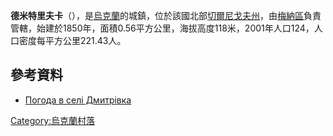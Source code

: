 {{coord|51|29|32|N|31|51|38|E|scale:100000|display=title}}

'''德米特里夫卡'''（{{lang-uk|Дмитрівка}}），是[[烏克蘭|烏克蘭]]的城鎮，位於該國北部[[切爾尼戈夫州|切爾尼戈夫州]]，由[[梅納區|梅納區]]負責管轄，始建於1850年，面積0.56平方公里，海拔高度118米，2001年人口124，人口密度每平方公里221.43人。

==參考資料==
* [http://weather.in.ua/ua/chernigovskaja/6870 Погода в селі Дмитрівка] {{Wayback|url=http://weather.in.ua/ua/chernigovskaja/6870 |date=20111220141119 }}

{{Ukraine-geo-stub}}
[[Category:烏克蘭村落|Category:烏克蘭村落]]